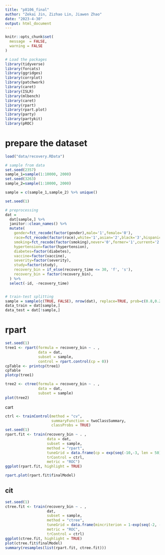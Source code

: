 ```yaml
---
title: "p8106_final"
author: "Zekai Jin, Zizhao Lin, Jiawen Zhao"
date: "2023-4-30"
output: html_document
---
```



```r
knitr::opts_chunk$set(
  message  = FALSE,
  warning = FALSE
)
```


```r
# Load the packages
library(tidyverse)
library(forcats)
library(ggridges)
library(corrplot)
library(patchwork)
library(caret)
library(ISLR)
library(mlbench)
library(caret)
library(rpart)
library(rpart.plot)
library(party)
library(partykit)
library(pROC)
```
# prepare the dataset

```r
load("data/recovery.RData")

# sample from data
set.seed(2357) 
sample_1=sample(1:10000, 2000)
set.seed(3263) 
sample_2=sample(1:10000, 2000)

sample = c(sample_1,sample_2) %>% unique()

set.seed(1)

# preprocessing
dat = 
  dat[sample,] %>%
  janitor::clean_names() %>%
  mutate(
    gender=fct_recode(factor(gender),male='1',female='0'),
    race=fct_recode(factor(race),white='1',asian='2',black='3',hispanic='4'),
    smoking=fct_recode(factor(smoking),never='0',former='1',current='2'),
    hypertension=factor(hypertension),
    diabetes=factor(diabetes),
    vaccine=factor(vaccine),
    severity=factor(severity),
    study=factor(study),
    recovery_bin = if_else(recovery_time <= 30, 'f', 's'), 
    recovery_bin = factor(recovery_bin),
  ) %>%
  select(-id, -recovery_time)


# train-test splitting
sample = sample(c(TRUE, FALSE), nrow(dat), replace=TRUE, prob=c(0.8,0.2))
data_train = dat[sample,]
data_test = dat[!sample,]


```


# rpart

```r
set.seed(1)
tree1 <- rpart(formula = recovery_bin ~ . ,
               data = dat,
               subset = sample,
               control = rpart.control(cp = 0))
cpTable <- printcp(tree1)
cpTable
plotcp(tree1)
```

```r
tree2 <- ctree(formula = recovery_bin ~ . , 
               data = dat,
               subset = sample)
plot(tree2)

```

cart
```r
ctrl <- trainControl(method = "cv", 
                     summaryFunction = twoClassSummary,
                     classProbs = TRUE)
set.seed(1)
rpart.fit <- train(recovery_bin ~ . ,
                   data = dat,
                   subset = sample,
                   method = "rpart",
                   tuneGrid = data.frame(cp = exp(seq(-10,-3, len = 50))),
                   trControl = ctrl,
                   metric = "ROC")
ggplot(rpart.fit, highlight = TRUE)

```

```r
rpart.plot(rpart.fit$finalModel)

```

## cit
```r
set.seed(1)
ctree.fit <- train(recovery_bin ~ . , 
                   dat,
                   subset = sample,
                   method = "ctree",
                   tuneGrid = data.frame(mincriterion = 1-exp(seq(-2, -1, length = 50))),
                   metric = "ROC",
                   trControl = ctrl)
ggplot(ctree.fit, highlight = TRUE)
plot(ctree.fit$finalModel)
summary(resamples(list(rpart.fit, ctree.fit)))
```



